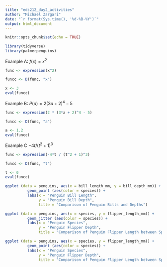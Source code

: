 ```yaml
---
title: "eds212_day2_activities"
author: "Michael Zargari"
date: "`r format(Sys.time(), '%d-%B-%Y')`"
output: html_document
---
```


```r
knitr::opts_chunk$set(echo = TRUE)
```

```r
library(tidyverse)
library(palmerpenguins)
```

Example A: $f(x) = x^2$
```r
func <- expression(x^2)

funcc <- D(func, "x")

x <- 3
eval(funcc)
```

Example B: $P(a) = 2(3a + 2)^4 - 5$
```r
func <- expression(2 * (3*a + 2)^4 - 5)

funcc <- D(func, "a")

a <- 1.2
eval(funcc)
```

Example C $-4t / (t^2 + 1)^3$
```r
func <- expression(-4*t / (t^2 + 1)^3)

funcc <- D(func, "t")

t <- 0
eval(funcc)
```

```r
ggplot (data = penguins, aes(x = bill_length_mm, y = bill_depth_mm)) +
          geom_point (aes(color = species)) +
          labs(x = "Penguin Bill Length",
               y = "Penguin Bill Depth",
               title = "Comparison of Penguin Bills and Depths")
```

```r
ggplot (data = penguins, aes(x = species, y = flipper_length_mm)) +
          geom_jitter (aes(color = species)) +
          labs(x = "Penguin Species",
               y = "Penguin Flipper Depth",
               title = "Comparison of Penguin Flipper Length between Species")
```

```r
ggplot (data = penguins, aes(x = species, y = flipper_length_mm)) +
          geom_point (aes(color = species)) +
          labs(x = "Penguin Species",
               y = "Penguin Flipper Depth",
               title = "Comparison of Penguin Flipper Length between Species")
```

